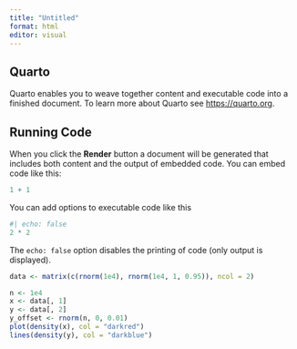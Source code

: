 ```yaml
---
title: "Untitled"
format: html
editor: visual
---
```


## Quarto

Quarto enables you to weave together content and executable code into a finished document. To learn more about Quarto see <https://quarto.org>.

## Running Code

When you click the **Render** button a document will be generated that includes both content and the output of embedded code. You can embed code like this:

```r
1 + 1
```

You can add options to executable code like this

```r
#| echo: false
2 * 2
```

The `echo: false` option disables the printing of code (only output is displayed).


```r
data <- matrix(c(rnorm(1e4), rnorm(1e4, 1, 0.95)), ncol = 2)
```

```r
n <- 1e4
x <- data[, 1]
y <- data[, 2]
y_offset <- rnorm(n, 0, 0.01)
plot(density(x), col = "darkred")
lines(density(y), col = "darkblue")
```